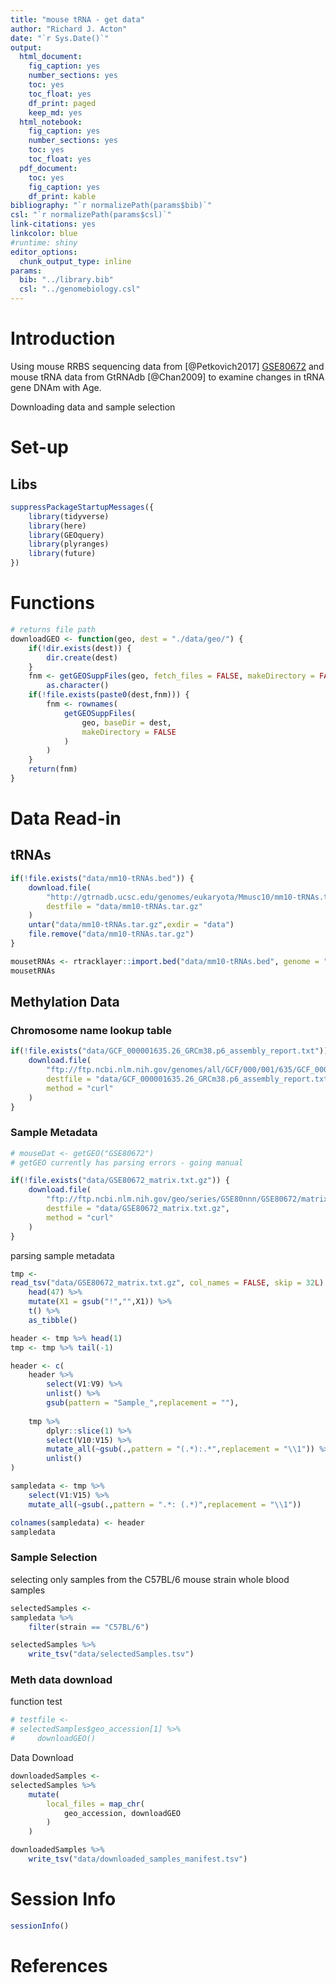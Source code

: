 ```yaml
---
title: "mouse tRNA - get data"
author: "Richard J. Acton"
date: "`r Sys.Date()`"
output:
  html_document:
    fig_caption: yes
    number_sections: yes
    toc: yes
    toc_float: yes
    df_print: paged
    keep_md: yes
  html_notebook:
    fig_caption: yes
    number_sections: yes
    toc: yes
    toc_float: yes
  pdf_document:
    toc: yes
    fig_caption: yes
    df_print: kable
bibliography: "`r normalizePath(params$bib)`"
csl: "`r normalizePath(params$csl)`"
link-citations: yes
linkcolor: blue
#runtime: shiny
editor_options: 
  chunk_output_type: inline
params:
  bib: "../library.bib"
  csl: "../genomebiology.csl"
---
```


# Introduction

Using mouse RRBS sequencing data from [@Petkovich2017] [GSE80672](https://www.ncbi.nlm.nih.gov/geo/query/acc.cgi?acc=GSE80672) and mouse tRNA data from GtRNAdb [@Chan2009] to examine changes in tRNA gene DNAm with Age.

Downloading data and sample selection

# Set-up

## Libs

```r
suppressPackageStartupMessages({
    library(tidyverse)
    library(here)
    library(GEOquery)
    library(plyranges)
    library(future)
})
```

# Functions

```r
# returns file path
downloadGEO <- function(geo, dest = "./data/geo/") {
	if(!dir.exists(dest)) {
		dir.create(dest)
	}
	fnm <- getGEOSuppFiles(geo, fetch_files = FALSE, makeDirectory = FALSE)$fname %>% 
		as.character()
	if(!file.exists(paste0(dest,fnm))) {
		fnm <- rownames(
			getGEOSuppFiles(
				geo, baseDir = dest,
				makeDirectory = FALSE
			)
		)
	}
	return(fnm)
}
```

# Data Read-in

## tRNAs

```r
if(!file.exists("data/mm10-tRNAs.bed")) {
	download.file(
		"http://gtrnadb.ucsc.edu/genomes/eukaryota/Mmusc10/mm10-tRNAs.tar.gz",
		destfile = "data/mm10-tRNAs.tar.gz"
	)
	untar("data/mm10-tRNAs.tar.gz",exdir = "data")
	file.remove("data/mm10-tRNAs.tar.gz")
}
```

```r
mousetRNAs <- rtracklayer::import.bed("data/mm10-tRNAs.bed", genome = "mm10")
mousetRNAs
```

## Methylation Data

### Chromosome name lookup table

```r
if(!file.exists("data/GCF_000001635.26_GRCm38.p6_assembly_report.txt")) {
	download.file(
		"ftp://ftp.ncbi.nlm.nih.gov/genomes/all/GCF/000/001/635/GCF_000001635.26_GRCm38.p6/GCF_000001635.26_GRCm38.p6_assembly_report.txt",
		destfile = "data/GCF_000001635.26_GRCm38.p6_assembly_report.txt",
		method = "curl"
	)
}
```

### Sample Metadata

```r
# mouseDat <- getGEO("GSE80672") 
# getGEO currently has parsing errors - going manual
```

```r
if(!file.exists("data/GSE80672_matrix.txt.gz")) {
	download.file(
		"ftp://ftp.ncbi.nlm.nih.gov/geo/series/GSE80nnn/GSE80672/matrix/GSE80672_series_matrix.txt.gz",
		destfile = "data/GSE80672_matrix.txt.gz",
		method = "curl"
	)
}
```

parsing sample metadata

```r
tmp <- 
read_tsv("data/GSE80672_matrix.txt.gz", col_names = FALSE, skip = 32L) %>% 
    head(47) %>%
    mutate(X1 = gsub("!","",X1)) %>%
    t() %>% 
    as_tibble()

header <- tmp %>% head(1)
tmp <- tmp %>% tail(-1)

header <- c(
    header %>% 
        select(V1:V9) %>%
        unlist() %>%
        gsub(pattern = "Sample_",replacement = ""),
    
    tmp %>% 
        dplyr::slice(1) %>% 
        select(V10:V15) %>% 
        mutate_all(~gsub(.,pattern = "(.*):.*",replacement = "\\1")) %>% 
        unlist()
)

sampledata <- tmp %>% 
    select(V1:V15) %>%
    mutate_all(~gsub(.,pattern = ".*: (.*)",replacement = "\\1"))

colnames(sampledata) <- header
sampledata
```

### Sample Selection

selecting only samples from the C57BL/6 mouse strain whole blood samples

```r
selectedSamples <- 
sampledata %>%
    filter(strain == "C57BL/6")
```

```r
selectedSamples %>%
    write_tsv("data/selectedSamples.tsv")
```

### Meth data download 

function test

```r
# testfile <- 
# selectedSamples$geo_accession[1] %>%
#     downloadGEO()
```

Data Download

```r
downloadedSamples <- 
selectedSamples %>%
    mutate(
        local_files = map_chr(
            geo_accession, downloadGEO
        )
    )
```

```r
downloadedSamples %>%
    write_tsv("data/downloaded_samples_manifest.tsv")
```

# Session Info

```r
sessionInfo()
```

# References

<div id = "refs"></div>

